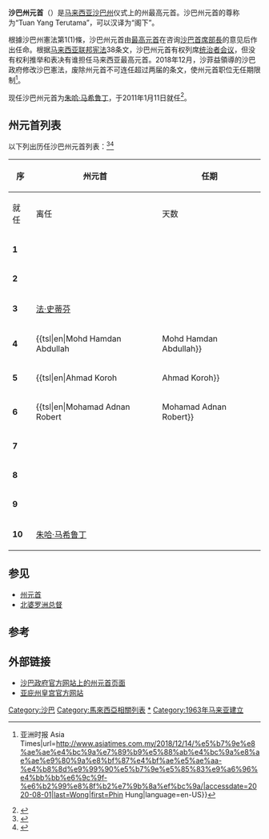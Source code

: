 {{Infobox Political post
|post             = 州元首
|body             = 沙巴
|insignia         =
|insigniacaption  =
|image            = Sabah-TYT-JuharMahiruddin-01.jpg
|incumbent        = [[朱哈·马希鲁丁|朱哈·马希鲁丁]]
|incumbentsince   = 2011年1月11日
|termlength_qualified     = 在最高元首的喜悅下
|style            = [[马来西亚封衔|Tuan Yang Terutama]] <br /> <small>（阁下）</small>
|residence        = Istana Negeri, Peti Surat 10093, 88500 Kota Kinabalu<ref>{{cite web|url=http://ww2.sabah.gov.my/istana/Fungsi.html|title=Istana Negeri|website=ww2.sabah.gov.my|accessdate=2016-12-16|archive-date=2017-05-10|archive-url=https://web.archive.org/web/20170510105937/http://ww2.sabah.gov.my/istana/Fungsi.html|dead-url=no}}</ref>
|appointer        = [[马来西亚最高元首|马来西亚最高元首]]
|inaugural        = {{tsl|ms|Mustapha bin Harun|慕斯达法·哈仑}}
|formation        = 1963年9月16日
|salary           = 
|website          = 
}}
'''沙巴州元首'''（{{lang-ms|Yang di-Pertua Negeri Sabah}}）是[[马来西亚|马来西亚]][[沙巴州|沙巴州]]仪式上的州最高元首。沙巴州元首的尊称为“Tuan Yang Terutama”，可以汉译为“阁下”。

根據沙巴州憲法第1(1)條，沙巴州元首由[[马来西亚最高元首|最高元首]]在咨询[[沙巴首席部長|沙巴首席部長]]的意见后作出任命。根据[[马来西亚联邦宪法|马来西亚联邦宪法]]38条文，沙巴州元首有权列席[[统治者会议|统治者会议]]，但没有权利推举和表决有谁担任马来西亚最高元首。2018年12月，沙菲益領導的沙巴政府修改沙巴憲法，废除州元首不可连任超过两届的条文，使州元首职位无任期限制<ref>{{Cite web|title=州议会特别会议通过修宪 不限州元首任期 沙菲益：宪法回归大马成立之初 {{!}} 亚洲时报 Asia Times|url=http://www.asiatimes.com.my/2018/12/14/%e5%b7%9e%e8%ae%ae%e4%bc%9a%e7%89%b9%e5%88%ab%e4%bc%9a%e8%ae%ae%e9%80%9a%e8%bf%87%e4%bf%ae%e5%ae%aa-%e4%b8%8d%e9%99%90%e5%b7%9e%e5%85%83%e9%a6%96%e4%bb%bb%e6%9c%9f-%e6%b2%99%e8%8f%b2%e7%9b%8a%ef%bc%9a/|accessdate=2020-08-01|last=Wong|first=Phin Hung|language=en-US}}</ref>。

现任沙巴州元首为[[朱哈·马希鲁丁|朱哈·马希鲁丁]]，于2011年1月11日就任<ref>{{cite news|url=http://www.orientaldaily.com.my/s/58007|title=敦朱哈續任沙巴元首|publisher=[[馬來西亞東方日報|東方網]]|accessdate=2018-01-15|archive-date=2018-01-14|archive-url=https://web.archive.org/web/20180114184135/http://www.orientaldaily.com.my/s/58007|dead-url=no}}</ref>。

==州元首列表==
以下列出历任沙巴州元首列表：<ref>{{cite web |title=Mantan Tuan Yang Terutama Yang di-Pertua Negeri Sabah |url=http://www.sabah.gov.my/istana/Mantan%20TYT.html |publisher=Sabah Government |accessdate=2011-04-13 |archive-date=2011-09-28 |archive-url=https://web.archive.org/web/20110928000930/http://www.sabah.gov.my/istana/Mantan%20TYT.html |dead-url=no }}</ref><ref>{{cite web |title=Malaysia: States |url=http://www.rulers.org/malstat.html |publisher=Rulers |accessdate=2018-01-12 |archive-date=2017-12-31 |archive-url=https://web.archive.org/web/20171231014710/http://www.rulers.org/malstat.html |dead-url=no }}</ref>

{| class="wikitable" style="text-align:center"
|- style="background:#cccccc"
! rowspan=2 | 序
! rowspan=2 | 州元首
! colspan=3 | 任期
|-
! 就任
! 离任
! 天数
|-
| '''1''' 
|style="text-align:left"| {{tsl|ms|Mustapha bin Harun|慕斯达法·哈仑}} 
| {{dts|format=dmy|1963|9|16}}
| {{dts|format=dmy|1965|9|16}}
| {{age in days|1963|9|16|1965|9|16}}
|-
| '''2''' 
|style="text-align:left"| {{tsl|ms|Pengiran Ahmad Raffae}}
| {{dts|format=dmy|1965|9|16}}
| {{dts|format=dmy|1973|9|16}}
| {{age in days|1965|9|16|1973|9|16}}
|-
| '''3''' 
|style="text-align:left"| [[莫哈末·法·史蒂芬|法·史蒂芬]]
| {{dts|format=dmy|1973|9|16}}
| {{dts|format=dmy|1975|7|28}}
| {{age in days|1973|9|16|1975|7|28}}
|-
| '''4''' 
|style="text-align:left"| {{tsl|en|Mohd Hamdan Abdullah||Mohd Hamdan Abdullah}}
| {{dts|format=dmy|1975|7|28}}
| {{dts|format=dmy|1977|10|10}}
| {{age in days|1975|7|28|1977|10|10}}
|-
| '''5''' 
|style="text-align:left"| {{tsl|en|Ahmad Koroh||Ahmad Koroh}}
| {{dts|format=dmy|1977|10|12}}
| {{dts|format=dmy|1978|6|25}}
| {{age in days|1977|10|12|1978|6|25}}
|-
| '''6''' 
|style="text-align:left"| {{tsl|en|Mohamad Adnan Robert||Mohamad Adnan Robert}}
| {{dts|format=dmy|1978|6|25}}
| {{dts|format=dmy|1986|12|31}}
| {{age in days|1978|6|25|1986|12|31}}
|-
| '''7''' 
|style="text-align:left"| {{tsl|ms|Mohamed Said Bin Keruak}}
| {{dts|format=dmy|1987|1|1}}
| {{dts|format=dmy|1994|12|31}}
| {{age in days|1987|1|1|1994|12|31}}
|-
| '''8''' 
|style="text-align:left"| {{tsl|ms|Sakaran Dandai}}
| {{dts|format=dmy|1995|1|1}}
| {{dts|format=dmy|2002|12|31}}
| {{age in days|1995|1|1|2002|12|31}}
|-
| '''9''' 
|style="text-align:left"| {{tsl|ms|Ahmadshah Abdullah|阿末沙·阿都拉}}  
| {{dts|format=dmy|2003|1|1}}
| {{dts|format=dmy|2010|12|31}}
| {{age in days|2003|1|1|2010|12|31}}
|-
| '''10''' 
|style="text-align:left"| [[朱哈·马希鲁丁|朱哈·马希鲁丁]] 
| {{dts|format=dmy|2011|1|1}}
| 现任
| {{age in days|2011|1|1}}
|}

==参见==
{{Portal box|马来西亚|政治}}
*[[州元首|州元首]]
*[[北婆罗洲总督|北婆罗洲总督]]

==参考==
{{reflist}}

==外部链接==
* [https://www.sabah.gov.my/main/ms-MY/Home/TYT 沙巴政府官方网站上的州元首页面] {{Wayback|url=https://www.sabah.gov.my/main/ms-MY/Home/TYT |date=20160822055845 }}
* [http://ww2.sabah.gov.my/istana/ 亚庇州皇宫官方网站] {{Wayback|url=http://ww2.sabah.gov.my/istana/ |date=20170510110025 }} 

{{沙巴}}
{{Sultans and Yang di-Pertua Negeri}}

[[Category:沙巴|Category:沙巴]]
[[Category:馬來西亞相關列表|Category:馬來西亞相關列表]]
[[Category:沙巴州元首|*]]
[[Category:1963年马来亚建立|Category:1963年马来亚建立]]